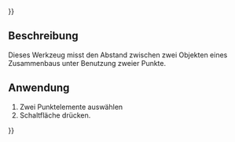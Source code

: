 {{UnfinishedDocu{{#translation:}}}}
<languages/>

{{Docnav/de
|
|[[Assembly3_MeasurePointLine/de|Punkt zu Linie messen]]
|[[Assembly3_Workbench/de|Assembly3]]
|
|IconR=Assembly_MeasurePointLineDistance.svg
|IconC=Assembly3_workbench_icon.svg
}}

{{GuiCommand/de
|Name=Assembly3 MeasurePoints
|Name/de=Assembly3 PunktZuPunktMessen
|Icon=Assembly_MeasurePointDistance.svg
|Workbenches=[[Assembly3_Workbench/de|Assembly3]]
}}

== Beschreibung ==

Dieses Werkzeug misst den Abstand zwischen zwei Objekten eines Zusammenbaus unter Benutzung zweier Punkte.

== Anwendung == 

# Zwei Punktelemente auswählen
# Schaltfläche {{Button|[[Image:Assembly_MeasurePointDistance.svg|16px]] [[Assembly3_MeasurePoints/de|Punkt zu Punkt messen]]}} drücken.


{{Docnav/de
|
|[[Assembly3_MeasurePointLine/de|Punkt zu Linie messen]]
|[[Assembly3_Workbench/de|Assembly3]]
|
|IconR=Assembly_MeasurePointLineDistance.svg
|IconC=Assembly3_workbench_icon.svg
}}

{{Userdocnavi{{#translation:}}}}